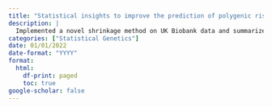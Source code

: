 ```yaml
---
title: "Statistical insights to improve the prediction of polygenic risk score modelling."
description: |
  Implemented a novel shrinkage method on UK Biobank data and summarized key algorithmic considerations and biological insights at the NeuroPsych working group meeting.
categories: ["Statistical Genetics"]
date: 01/01/2022
date-format: "YYYY"
format:
  html:
    df-print: paged
    toc: true
google-scholar: false
---
```

